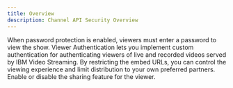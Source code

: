 ```yaml
---
title: Overview
description: Channel API Security Overview
---
```



<Row className="resource-card-group">
  <Column colMd={4} colLg={4} noGutterSm>
    <CustomCard title="Password protection" href="/channel-api-security/password-protection">
      When password protection is enabled, viewers must enter a password to view the show.
    </CustomCard>
  </Column>
  <Column colMd={4} colLg={4} noGutterSm>
    <CustomCard title="Advanced viewer authentication" href="/channel-api-security/viewer-authentication">
      Viewer Authentication lets you implement custom authentication for authenticating viewers of live and recorded
      videos served by IBM Video Streaming.
    </CustomCard>
  </Column>
  <Column colMd={4} colLg={4} noGutterSm>
    <CustomCard title="Embed Restriction" href="/channel-api-security/embed-restriction">
      By restricting the embed URLs, you can control the viewing experience and limit distribution to your own preferred
      partners.
    </CustomCard>
  </Column>
  <Column colMd={4} colLg={4} noGutterSm>
    <CustomCard title="Sharing Control" href="/channel-api-security/sharing-control">
      Enable or disable the sharing feature for the viewer.
    </CustomCard>
  </Column>
</Row>
